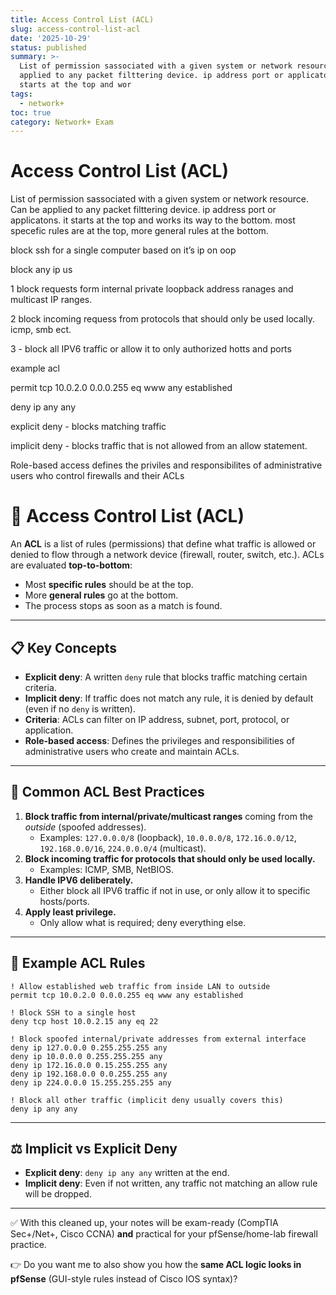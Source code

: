 ```yaml
---
title: Access Control List (ACL)
slug: access-control-list-acl
date: '2025-10-29'
status: published
summary: >-
  List of permission sassociated with a given system or network resource. Can be
  applied to any packet filttering device. ip address port or applicatons. it
  starts at the top and wor
tags:
  - network+
toc: true
category: Network+ Exam
---
```


# Access Control List (ACL)

List of permission sassociated with a given system or network resource. Can be applied to any packet filttering device. ip address port or applicatons. it starts at the top and works its way to the bottom. most specefic rules are at the top, more general rules at the bottom. 

block ssh for a single computer based on it’s ip on oop 

block any ip us

1 block requests form internal private loopback address ranages and multicast IP ranges. 

2 block incoming requess from protocols that should only be used locally. icmp, smb ect. 

3 - block all IPV6 traffic or allow it to only authorized hotts and ports 

example acl 

permit tcp 10.0.2.0 0.0.0.255 eq www any established 

deny ip any any 

explicit deny - blocks matching traffic

implicit deny - blocks traffic that is not allowed from an allow statement. 

Role-based access defines the priviles and responsibilites of administrative users who control firewalls and their ACLs

# 🔐 Access Control List (ACL)

An **ACL** is a list of rules (permissions) that define what traffic is allowed or denied to flow through a network device (firewall, router, switch, etc.). ACLs are evaluated **top-to-bottom**:

- Most **specific rules** should be at the top.
- More **general rules** go at the bottom.
- The process stops as soon as a match is found.

---

## 📋 Key Concepts

- **Explicit deny**: A written `deny` rule that blocks traffic matching certain criteria.
- **Implicit deny**: If traffic does not match any rule, it is denied by default (even if no `deny` is written).
- **Criteria**: ACLs can filter on IP address, subnet, port, protocol, or application.
- **Role-based access**: Defines the privileges and responsibilities of administrative users who create and maintain ACLs.

---

## 🛑 Common ACL Best Practices

1. **Block traffic from internal/private/multicast ranges** coming from the *outside* (spoofed addresses).
    - Examples: `127.0.0.0/8` (loopback), `10.0.0.0/8`, `172.16.0.0/12`, `192.168.0.0/16`, `224.0.0.0/4` (multicast).
2. **Block incoming traffic for protocols that should only be used locally.**
    - Examples: ICMP, SMB, NetBIOS.
3. **Handle IPV6 deliberately.**
    - Either block all IPV6 traffic if not in use, or only allow it to specific hosts/ports.
4. **Apply least privilege.**
    - Only allow what is required; deny everything else.

---

## 🎯 Example ACL Rules

```
! Allow established web traffic from inside LAN to outside
permit tcp 10.0.2.0 0.0.0.255 eq www any established

! Block SSH to a single host
deny tcp host 10.0.2.15 any eq 22

! Block spoofed internal/private addresses from external interface
deny ip 127.0.0.0 0.255.255.255 any
deny ip 10.0.0.0 0.255.255.255 any
deny ip 172.16.0.0 0.15.255.255 any
deny ip 192.168.0.0 0.0.255.255 any
deny ip 224.0.0.0 15.255.255.255 any

! Block all other traffic (implicit deny usually covers this)
deny ip any any

```

---

## ⚖️ Implicit vs Explicit Deny

- **Explicit deny**: `deny ip any any` written at the end.
- **Implicit deny**: Even if not written, any traffic not matching an allow rule will be dropped.

---

✅ With this cleaned up, your notes will be exam-ready (CompTIA Sec+/Net+, Cisco CCNA) **and** practical for your pfSense/home-lab firewall practice.

👉 Do you want me to also show you how the **same ACL logic looks in pfSense** (GUI-style rules instead of Cisco IOS syntax)?
